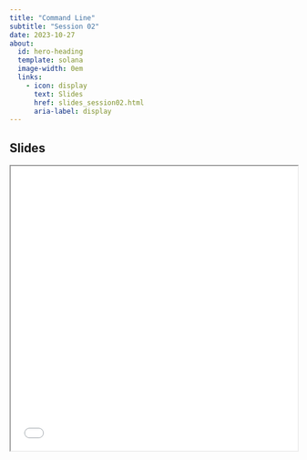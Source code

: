 ```yaml
---
title: "Command Line"
subtitle: "Session 02"
date: 2023-10-27
about:
  id: hero-heading
  template: solana
  image-width: 0em
  links:
    - icon: display
      text: Slides
      href: slides_session02.html
      aria-label: display
---
```


::: {#hero-heading}
:::

## Slides

```{=html}
<iframe width="100%" height=500 src="slides_session02.html"></iframe>
```